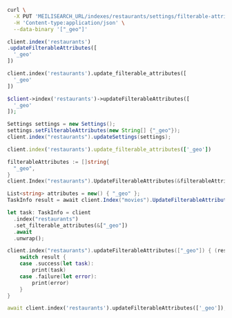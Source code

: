 <CodeGroup>

```bash cURL
curl \
  -X PUT 'MEILISEARCH_URL/indexes/restaurants/settings/filterable-attributes' \
  -H 'Content-type:application/json' \
  --data-binary '["_geo"]'
```


```javascript JS
client.index('restaurants')
.updateFilterableAttributes([
  '_geo'
])
```


```python Python
client.index('restaurants').update_filterable_attributes([
  '_geo'
])
```


```php PHP
$client->index('restaurants')->updateFilterableAttributes([
  '_geo'
]);
```


```java Java
Settings settings = new Settings();
settings.setFilterableAttributes(new String[] {"_geo"});
client.index("restaurants").updateSettings(settings);
```


```ruby Ruby
client.index('restaurants').update_filterable_attributes(['_geo'])
```


```go Go
filterableAttributes := []string{
  "_geo",
}
client.Index("restaurants").UpdateFilterableAttributes(&filterableAttributes)
```


```csharp C#
List<string> attributes = new() { "_geo" };
TaskInfo result = await client.Index("movies").UpdateFilterableAttributesAsync(attributes);
```


```rust Rust
let task: TaskInfo = client
  .index("restaurants")
  .set_filterable_attributes(&["_geo"])
  .await
  .unwrap();
```


```swift Swift
client.index("restaurants").updateFilterableAttributes(["_geo"]) { (result) in
    switch result {
    case .success(let task):
        print(task)
    case .failure(let error):
        print(error)
    }
}
```


```dart Dart
await client.index('restaurants').updateFilterableAttributes(['_geo']);
```

</CodeGroup>